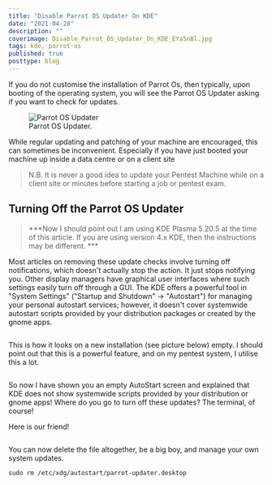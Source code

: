 ```yaml
---
title: "Disable Parrot OS Updater On KDE"
date: "2021-04-28"
description: ""
coverimage: Disable_Parrot_OS_Updater_On_KDE_EYa5nBl.jpg
tags: kde, parrot-os
published: true
posttype: blog
---
```

If you do not customise the installation of Parrot Os, then typically, upon booting of the operating system, you will see the Parrot OS Updater asking if you want to check for updates. 

<figure class="figure text-center col-xs-12 col-sm-12 col-lg-12">
  <img src="/static/116e1091-1f01-4e06-af9a-58563254636b.png" class="img-fluid" alt="Parrot OS Updater">
  <figcaption class="figure-caption text-center fw-normal text-dark">Parrot OS Updater.</figcaption>
</figure>

While regular updating and patching of your machine are encouraged, this can sometimes be inconvenient. Especially if you have just booted your machine up inside a data centre or on a client site

> N.B. It is never a good idea to update your Pentest Machine while on a client site or minutes before starting a job or pentest exam. 

## Turning Off the Parrot OS Updater

> ***Now I should point out I am using KDE Plasma 5.20.5 at the time of this article. If you are using version 4.x KDE, then the instructions may be different. ***

Most articles on removing these update checks involve turning off notifications, which doesn't actually stop the action. It just stops notifying you. Other display managers have graphical user interfaces where such settings easily turn off through a GUI. The KDE offers a powerful tool in "System Settings" ("Startup and Shutdown" -> "Autostart") for managing your personal autostart services; however, it doesn't cover systemwide autostart scripts provided by your distribution packages or created by the gnome apps.

<img src="/static/75bca62b-9dfa-4588-a83c-c80dba38d18a.png" class="img-fluid" alt="">

This is how it looks on a new installation (see picture below) empty.  I should point out that this is a powerful feature, and on my pentest system, I utilise this a lot. 

<img src="/static/ee8fa3ee-597d-43a1-aec6-ae9693d562c8.png" class="img-fluid" alt="">

So now I have shown you an empty AutoStart screen and explained that KDE does not show systemwide scripts provided by your distribution or gnome apps! Where do you go to turn off these updates? The terminal, of course! 

Here is our friend!

<img src="/static/16ba87d8-007d-4d0c-8d87-05e24389c85c.png" class="img-fluid" alt="">


You can now delete the file altogether, be a big boy, and manage your own system updates. 
```
sudo rm /etc/xdg/autostart/parrot-updater.desktop
```